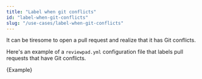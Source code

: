 ```yaml
---
title: "Label when git conflicts"
id: "label-when-git-conflicts"
slug: "/use-cases/label-when-git-conflicts"
---
```



It can be tiresome to open a pull request and realize that it has Git conflicts.

Here's an example of a `reviewpad.yml` configuration file that labels pull requests that have Git conflicts.

<CodeBlock language="yml">{Example}</CodeBlock>
